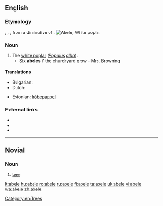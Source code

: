 {{also|Abele|ābele}}
==English==
{{wikipedia}}

===Etymology===
{{etyl|nl}} {{term|abeel|lang=nl}}, {{etyl|fro}} {{term|abel|lang=fro}}, {{term|aubel|lang=fro}}, from a diminutive of {{etyl|la}} {{term|albus||white|lang=la}}.
[[Image:Czajecice tree 20060812 1401.jpg|thumb|Abele; White poplar]]

===Noun===
{{en-noun}}

# The [[white poplar]] (''[[Populus]] [[alba]]'').
#* Six '''abeles''' i' the churchyard grow - Mrs. Browning

====Translations====
{{trans-top|the white poplar, Populus alba}}
* Bulgarian: {{t|bg|бяла топола}}
* Dutch: {{t+|nl|abeel|m}}
{{trans-mid}}
* Estonian: [[hõbepappel]]
{{trans-bottom}}

===External links===
* {{pedialite|Populus alba}}
* {{commonslite|Populus alba}}
* {{specieslite|Populus alba}}

[[Category:en:Trees]]

----

==Novial==

===Noun===
{{infl|nov|noun}}

# [[bee]]

[[lt:abele]]
[[hu:abele]]
[[ro:abele]]
[[ru:abele]]
[[fi:abele]]
[[ta:abele]]
[[uk:abele]]
[[vi:abele]]
[[wa:abele]]
[[zh:abele]]